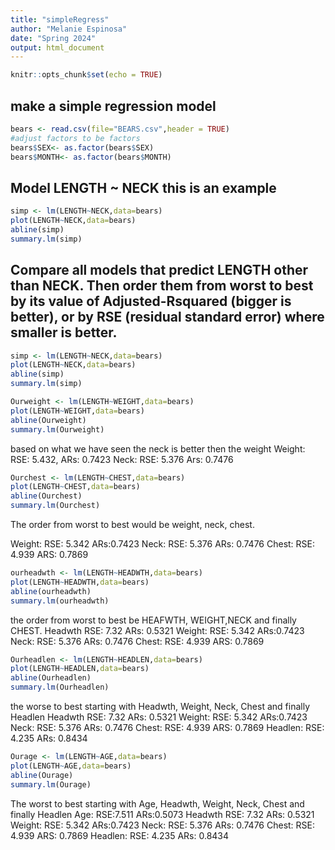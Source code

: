 ```yaml
---
title: "simpleRegress"
author: "Melanie Espinosa"
date: "Spring 2024"
output: html_document
---
```


```r
knitr::opts_chunk$set(echo = TRUE)
```

## make a simple regression model

```r
bears <- read.csv(file="BEARS.csv",header = TRUE)
#adjust factors to be factors
bears$SEX<- as.factor(bears$SEX)
bears$MONTH<- as.factor(bears$MONTH)
```

## Model LENGTH ~ NECK  this is an example  

```r
simp <- lm(LENGTH~NECK,data=bears)
plot(LENGTH~NECK,data=bears)
abline(simp)
summary.lm(simp)
```

## Compare all models that predict LENGTH other than NECK. Then order them from worst to best by its value of Adjusted-Rsquared (bigger is better), or by RSE (residual standard error) where smaller is better. 
```r
simp <- lm(LENGTH~NECK,data=bears)
plot(LENGTH~NECK,data=bears)
abline(simp)
summary.lm(simp)
```
```r
Ourweight <- lm(LENGTH~WEIGHT,data=bears)
plot(LENGTH~WEIGHT,data=bears)
abline(Ourweight)
summary.lm(Ourweight)
```
based on what we have seen the neck is better then the weight 
Weight: RSE: 5.432, ARs: 0.7423
Neck: RSE: 5.376 Ars: 0.7476

```r
Ourchest <- lm(LENGTH~CHEST,data=bears)
plot(LENGTH~CHEST,data=bears)
abline(Ourchest)
summary.lm(Ourchest)
```
The order from worst to best would be weight, neck, chest. 

Weight: RSE: 5.342 ARs:0.7423
Neck: RSE: 5.376 ARs: 0.7476
Chest: RSE: 4.939 ARS: 0.7869

```r
ourheadwth <- lm(LENGTH~HEADWTH,data=bears)
plot(LENGTH~HEADWTH,data=bears)
abline(ourheadwth)
summary.lm(ourheadwth)
```

the order from worst to best be HEAFWTH, WEIGHT,NECK and finally CHEST.
Headwth RSE: 7.32 ARs: 0.5321
Weight: RSE: 5.342 ARs:0.7423
Neck: RSE: 5.376 ARs: 0.7476
Chest: RSE: 4.939 ARS: 0.7869


```r
Ourheadlen <- lm(LENGTH~HEADLEN,data=bears)
plot(LENGTH~HEADLEN,data=bears)
abline(Ourheadlen)
summary.lm(Ourheadlen)
```

the worse to best starting with Headwth, Weight, Neck, Chest and finally Headlen
Headwth RSE: 7.32 ARs: 0.5321
Weight: RSE: 5.342 ARs:0.7423
Neck: RSE: 5.376 ARs: 0.7476
Chest: RSE: 4.939 ARS: 0.7869
Headlen: RSE: 4.235 ARs: 0.8434

```r
Ourage <- lm(LENGTH~AGE,data=bears)
plot(LENGTH~AGE,data=bears)
abline(Ourage)
summary.lm(Ourage)
```

The worst to best starting with Age, Headwth, Weight, Neck, Chest and finally Headlen
Age: RSE:7.511 ARs:0.5073
Headwth RSE: 7.32 ARs: 0.5321
Weight: RSE: 5.342 ARs:0.7423
Neck: RSE: 5.376 ARs: 0.7476
Chest: RSE: 4.939 ARS: 0.7869
Headlen: RSE: 4.235 ARs: 0.8434


